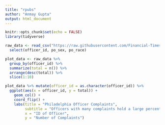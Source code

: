 ```yaml
---
title: "rpubs"
author: "Anmay Gupta"
output: html_document
---
```


```r
knitr::opts_chunk$set(echo = FALSE)
library(tidyverse)
```

```r
raw_data <- read_csv("https://raw.githubusercontent.com/Financial-Times/police-misconduct-complaints-analysis/main/output/philly_clean.csv") %>%
  select(officer_id, po_sex, po_race)
```


```r
plot_data <- raw_data %>%
  group_by(officer_id) %>%
  summarize(total = n()) %>%
  arrange(desc(total)) %>%
  slice(1:10)
```

```r
plot_data %>% mutate(officer_id = as.character(officer_id)) %>%
  ggplot(aes(x = officer_id, y = total)) +
    geom_col() + 
    coord_flip() +
    labs(title = "Philadelphia Officer Complaints",
         subtitle = "Officers with many complaints hold a large percentage of total complaints",
         x = "ID of Officer", 
         y = "Number of Complaints")
```


